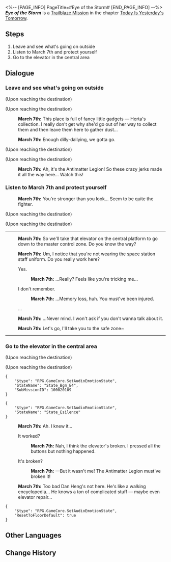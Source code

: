 <%-- [PAGE_INFO]
PageTitle=#Eye of the Storm#
[END_PAGE_INFO] --%>
{{Stub|Dialogue.}}
{{Mission Infobox
|id            = 1000201
|title         = 
|image         = Mission Eye of the Storm.png{{subst:void|<!--$UPLOAD:<<SpriteOutput/Chronicle/1000201.png>-<Mission Eye of the Storm.png>-<Fate's Atlas Images>>-->}}
|type          = Trailblaze
|event_name    = 
|chapter       = Today Is Yesterday's Tomorrow
|requirements  = [[Trailblaze Mission]] ''[[Chaos In the Deep]]'' completed
|summary       = You move your gaze away from the unfamiliar ceiling and look at the variety of Curios around you. A woman's voice echoes in your head.<br />"When you have a chance to make a choice, make one that you know you won't regret..."<br />you decide to place your trust in the young lady named "March 7th" standing before you.<br />With a companion by your side, it is time to leave this place.
|characters    = March 7th; Trailblazer
|startLocation = [[Herta Space Station]] - [[Storage Zone]]
|world         = Herta Space Station
|area          = Storage Zone
|prev          = Chaos In the Deep
|next          = A Moment of Peace
|rewards       = Dan Heng*1; Travel Encounters*2
}}
'''''Eye of the Storm''''' is a [[Trailblaze Mission]] in the chapter [[Today Is Yesterday's Tomorrow]].

==Steps==
# Leave and see what's going on outside
# Listen to March 7th and protect yourself
# Go to the elevator in the central area

<!--
==Gameplay Notes==

--><!--
==Trial Character==

-->
==Dialogue==
{{Stub Dialogue}}

===Leave and see what's going on outside{{subst:void|<!--100020104-->}}===
{{Mission Description|type=trailblaze|location=Storage Zone|You move your gaze away from the unfamiliar ceiling and look at the variety of Curios around you. A woman's voice echoes in your head but you're in no position to confirm whether you can clearly remember it.<br />"When you have a chance to make a choice, make one that you know you won't regret..."<br />You decide to first listen to March 7th and Dan Heng, who had just left. At least they don't look like bad people.<br />Alright, now that there are companions, it's time to leave this place.}}
{{Dialogue Start}}
;(Upon reaching the destination)

;(Upon reaching the destination)
:{{A|VO chapter0 2 mar7th 116.ogg}} '''March 7th:''' This place is full of fancy little gadgets &mdash; Herta's collection. I really don't get why she'd go out of her way to collect them and then leave them here to gather dust...
:<!--25-second delay-->
:{{A|VO chapter0 2 mar7th 118.ogg}} '''March 7th:''' Enough dilly-dallying, we gotta go.
;(Upon reaching the destination)

;(Upon reaching the destination)
:{{A|VO chapter0 2 mar7th 119.ogg}} '''March 7th:''' Ah, it's the Antimatter Legion! So these crazy jerks made it all the way here... Watch this!
{{Dialogue End}}

===Listen to March 7th and protect yourself{{subst:void|<!--100020106-->}}===
{{Mission Description|type=trailblaze|location=Storage Zone|update|You keep thinking about what March 7th said: "The Legion are rampaging through the space station like a pack of wolves..." It seems like the road ahead is going to be a hard one.<br />You look at March 7th beside you and she nods at you with confidence.<br />You then look at the baseball bat in your hand, which is glowing as if also full of confidence.<br />You can do it too, give it a try!}}
{{Dialogue Start}}
:<!--1-second delay-->
:{{A|VO chapter0 2 mar7th 120.ogg}} '''March 7th:''' You're stronger than you look... Seem to be quite the fighter.
;(Upon reaching the destination)

;(Upon reaching the destination)
:{{tx}}
----
:{{A|VO chapter0 2 mar7th 121.ogg}} '''March 7th:''' So we'll take that elevator on the central platform to go down to the master control zone. Do you know the way?
:{{A|VO chapter0 2 mar7th 122.ogg}} '''March 7th:''' Um, I notice that you're not wearing the space station staff uniform. Do you really work here?
:{{DIcon|Arrow}} Yes.
::{{A|VO chapter0 2 mar7th 123.ogg}} '''March 7th:''' ...Really? Feels like you're tricking me...
:{{DIcon|Arrow}} I don't remember.
::{{A|VO chapter0 2 mar7th 124.ogg}} '''March 7th:''' ...Memory loss, huh. You must've been injured.
:{{DIcon|Arrow}} ...
:{{A|VO chapter0 2 mar7th 125.ogg}} '''March 7th:''' ...Never mind. I won't ask if you don't wanna talk about it.
:{{A|VO chapter0 2 mar7th 126.ogg}} '''March 7th:''' Let's go, I'll take you to the safe zone~
----
{{Dialogue End}}

===Go to the elevator in the central area{{subst:void|<!--100020131-->}}===
{{Mission Description|type=trailblaze|location=Storage Zone|update|It would seem that the only way to the space station's master control zone is through the elevator &mdash; it doesn't seem to be too far.}}
{{Dialogue Start}}
;(Upon reaching the destination)

;(Upon reaching the destination)
<pre>{
	"$type": "RPG.GameCore.SetAudioEmotionState",
	"StateName": "State_Bgm_E4",
	"SubMissionID": 100020109
}</pre>
<pre>{
	"$type": "RPG.GameCore.SetAudioEmotionState",
	"StateName": "State_Esilence"
}</pre>
:{{tx}}
:{{A|VO chapter0 2 mar7th 127.ogg}} '''March 7th:''' Ah. I knew it...
:{{DIcon|Arrow}} It worked?
::{{A|VO chapter0 2 mar7th 128.ogg}} '''March 7th:''' Nah, I think the elevator's broken. I pressed all the buttons but nothing happened.
:{{DIcon|Arrow}} It's broken?
::{{A|VO chapter0 2 mar7th 129.ogg}} '''March 7th:''' &mdash;But it wasn't me! The Antimatter Legion must've broken it!
:{{A|VO chapter0 2 mar7th 130.ogg}} '''March 7th:''' Too bad Dan Heng's not here. He's like a walking encyclopedia... He knows a ton of complicated stuff &mdash; maybe even elevator repair...
:{{tx}}
<pre>{
	"$type": "RPG.GameCore.SetAudioEmotionState",
	"ResetToFloorDefault": true
}</pre>
{{Dialogue End}}

==Other Languages==
{{Other Languages
|en   = Eye of the Storm
|zhs  = 漩涡止于中心
|zht  = 漩渦止於中心
|ja   = 中心で止まる渦
|ko   = 중심에 멈춘 소용돌이
|es   = El ojo de la tormenta
|fr   = L'œil de la tempête
|ru   = Эпицентр бури
|th   = กระแสน้ำวนที่จุดศูนย์กลาง
|vi   = Vòng Xoáy Kết Thúc Ở Trung Tâm
|de   = Auge des Sturms
|id   = Pusat Pusaran
|pt   = Olho da Tempestade
}}

==Change History==
{{Change History|1.0}}
